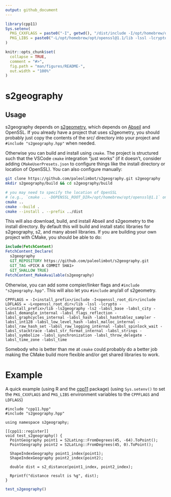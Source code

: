 ```yaml
---
output: github_document
---
```


<!-- README.md is generated from README.Rmd. Please edit that file -->

```r
library(cpp11)
Sys.setenv(
  PKG_CXXFLAGS = paste0("-I", getwd(), "/dist/include -I/opt/homebrew/opt/openssl@1.1/include"),
  PKG_LIBS = paste0("-L/opt/homebrew/opt/openssl@1.1/lib -lssl -lcrypto -L", getwd(), "/dist/lib -ls2geography -ls2 -labsl_base -labsl_city -labsl_demangle_internal -labsl_flags_reflection -labsl_graphcycles_internal -labsl_hash -labsl_hashtablez_sampler -labsl_int128 -labsl_low_level_hash -labsl_malloc_internal -labsl_raw_hash_set -labsl_raw_logging_internal -labsl_spinlock_wait -labsl_stacktrace -labsl_str_format_internal -labsl_strings -labsl_symbolize -labsl_synchronization -labsl_throw_delegate -labsl_time_zone -labsl_time")
)

knitr::opts_chunk$set(
  collapse = TRUE,
  comment = "#>",
  fig.path = "man/figures/README-",
  out.width = "100%"
)
```

# s2geography

<!-- badges: start -->
<!-- badges: end -->

## Usage

s2geography depends on [s2geometry](https://github.com/google/s2geometry), which depends on [Abseil](https://github.com/abseil/abseil-cpp) and OpenSSL. If you already have a project that uses s2geometry, you should probably just copy the contents of the src/ directory into your project and `#include "s2geography.hpp"` when needed.

Otherwise you can build and install using `cmake`. The project is structured such that the VSCode `cmake` integration "just works" (if it doesn't, consider adding `CMakeUserPresets.json` to configure things like the install directory or location of OpenSSL). You can also configure manually:

```bash
git clone https://github.com/paleolimbot/s2geography.git s2geography
mkdir s2geography/build && cd s2geography/build

# you may need to specify the location of OpenSSL
# (e.g., `cmake .. -DOPENSSL_ROOT_DIR=/opt/homebrew/opt/openssl@1.1` on M1 mac)
cmake ..
cmake --build .
cmake --install . --prefix ../dist
```

This will also download, build, and install Abseil and s2geometry to the install directory. By default this will build and install static libraries for s2geography, s2, and many abseil libraries. If you are building your own project with CMake, you should be able to do:

```cmake
include(FetchContent)
FetchContent_Declare(
  s2geography
  GIT_REPOSITORY https://github.com/paleolimbot/s2geography.git
  GIT_TAG <PICK A COMMIT SHA1>
  GIT_SHALLOW TRUE)
FetchContent_MakeAvailable(s2geography)
```

Otherwise, you can add some compier/linker flags and `#include "s2geography.hpp"`. This will also let you `#include` any/all of s2geometry.

```
CPPFLAGS = -I<install_prefix>/include -I<openssl_root_dir>/include
LDFLAGS = -L<openssl_root_dir>/lib -lssl -lcrypto -L<install_prefix>/lib -ls2geography -ls2 -labsl_base -labsl_city -labsl_demangle_internal -labsl_flags_reflection -labsl_graphcycles_internal -labsl_hash -labsl_hashtablez_sampler -labsl_int128 -labsl_low_level_hash -labsl_malloc_internal -labsl_raw_hash_set -labsl_raw_logging_internal -labsl_spinlock_wait -labsl_stacktrace -labsl_str_format_internal -labsl_strings -labsl_symbolize -labsl_synchronization -labsl_throw_delegate -labsl_time_zone -labsl_time
```

Somebody who is better than me at `cmake` could probably do a better job making the CMake build more flexible and/or get shared libraries to work.

# Example

A quick example (using R and the [cpp11](https://cpp11.r-lib.org/) package) (using `Sys.setenv()` to set the `PKG_CXXFLAGS` and `PKG_LIBS` environment variables to the `CPPFLAGS` and `LDFLAGS`)

```cpp11
#include "cpp11.hpp"
#include "s2geography.hpp"

using namespace s2geography;

[[cpp11::register]]
void test_s2geography() {
  PointGeography point1 = S2LatLng::FromDegrees(45, -64).ToPoint();
  PointGeography point2 = S2LatLng::FromDegrees(45, 0).ToPoint();
  
  ShapeIndexGeography point1_index(point1);
  ShapeIndexGeography point2_index(point2);
  
  double dist = s2_distance(point1_index, point2_index);
  
  Rprintf("distance result is %g", dist);
}
```

```r
test_s2geography()
```
